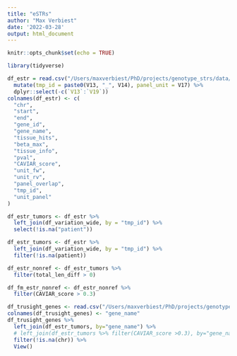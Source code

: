 ```yaml
---
title: "eSTRs"
author: "Max Verbiest"
date: '2022-03-28'
output: html_document
---
```


```r
knitr::opts_chunk$set(echo = TRUE)
```

```r
library(tidyverse)
```

```r
df_estr = read.csv("/Users/maxverbiest/PhD/projects/genotype_strs/data/fotsing_etal_data_sheet_hg38_dropna_tral_panel.tsv", header=F, sep="\t") %>% 
  mutate(tmp_id = paste0(V13, "_", V14), panel_unit = V17) %>% 
  dplyr::select(-c(`V13`:`V19`))
colnames(df_estr) <- c(
  "chr",
  "start",
  "end",
  "gene_id",
  "gene_name",
  "tissue_hits",
  "beta_max",
  "tissue_info",
  "pval",
  "CAVIAR_score",
  "unit_fw",
  "unit_rv",
  "panel_overlap",
  "tmp_id",
  "unit_panel"
)
```

```r
df_estr_tumors <- df_estr %>% 
  left_join(df_variation_wide, by = "tmp_id") %>% 
  select(!is.na("patient"))

df_estr_tumors <- df_estr %>% 
  left_join(df_variation_wide, by = "tmp_id") %>% 
  filter(!is.na(patient))

df_estr_nonref <- df_estr_tumors %>% 
  filter(total_len_diff > 0)

df_fm_estr_nonref <- df_estr_nonref %>% 
  filter(CAVIAR_score > 0.3)
```

```r
df_trusight_genes <- read.csv("/Users/maxverbiest/PhD/projects/genotype_strs/data/trusight_onco_genes.txt", header=F, sep="\t") %>% select(`V2`)
colnames(df_trusight_genes) <- "gene_name"
df_trusight_genes %>% 
  left_join(df_estr_tumors, by="gene_name") %>%
  # left_join(df_estr_tumors %>% filter(CAVIAR_score >0.3), by="gene_name") %>%
  filter(!is.na(chr)) %>% 
  View()
```













